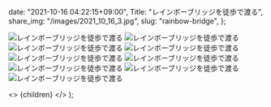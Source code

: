 
  date: "2021-10-16 04:22:15+09:00",
  Title: "レインボーブリッジを徒歩で渡る",
  share_img: "/images/2021_10_16_3.jpg",
  slug: "rainbow-bridge",
};

![レインボーブリッジを徒歩で渡る](/images/2021_10_16_1.jpg)
![レインボーブリッジを徒歩で渡る](/images/2021_10_16_2.jpg)
![レインボーブリッジを徒歩で渡る](/images/2021_10_16_3.jpg)
![レインボーブリッジを徒歩で渡る](/images/2021_10_16_4.jpg)
![レインボーブリッジを徒歩で渡る](/images/2021_10_16_5.jpg)
![レインボーブリッジを徒歩で渡る](/images/2021_10_16_6.jpg)
![レインボーブリッジを徒歩で渡る](/images/2021_10_16_7.jpg)
![レインボーブリッジを徒歩で渡る](/images/2021_10_16_8.jpg)
![レインボーブリッジを徒歩で渡る](/images/2021_10_16_9.jpg)

  <>
    <Head>
      <title>{meta.Title} | 異郷好実</title>
    </Head>
    <PostLayout meta={meta}>{children}</PostLayout>
  </>
);
